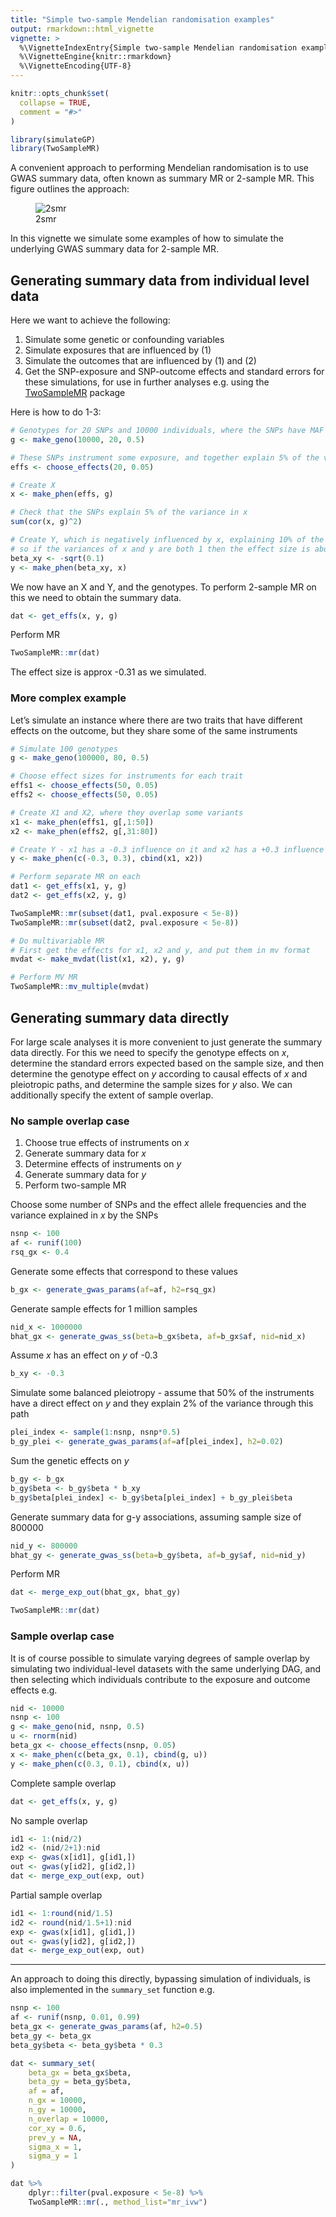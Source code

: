 ```yaml
---
title: "Simple two-sample Mendelian randomisation examples"
output: rmarkdown::html_vignette
vignette: >
  %\VignetteIndexEntry{Simple two-sample Mendelian randomisation examples}
  %\VignetteEngine{knitr::rmarkdown}
  %\VignetteEncoding{UTF-8}
---
```


```r
knitr::opts_chunk$set(
  collapse = TRUE,
  comment = "#>"
)
```

```r
library(simulateGP)
library(TwoSampleMR)
```

A convenient approach to performing Mendelian randomisation is to use GWAS summary data, often known as summary MR or 2-sample MR. This figure outlines the approach:

![2smr](2smr.png)

In this vignette we simulate some examples of how to simulate the underlying GWAS summary data for 2-sample MR.

## Generating summary data from individual level data

Here we want to achieve the following:

1. Simulate some genetic or confounding variables
2. Simulate exposures that are influenced by (1)
3. Simulate the outcomes that are influenced by (1) and (2)
4. Get the SNP-exposure and SNP-outcome effects and standard errors for these simulations, for use in further analyses e.g. using the [TwoSampleMR](https://github.com/MRCIEU/TwoSampleMR) package

Here is how to do 1-3:

```r
# Genotypes for 20 SNPs and 10000 individuals, where the SNPs have MAF = 0.5:
g <- make_geno(10000, 20, 0.5)

# These SNPs instrument some exposure, and together explain 5% of the variance
effs <- choose_effects(20, 0.05)

# Create X
x <- make_phen(effs, g)

# Check that the SNPs explain 5% of the variance in x
sum(cor(x, g)^2)

# Create Y, which is negatively influenced by x, explaining 10% of the variance in Y#
# so if the variances of x and y are both 1 then the effect size is about -0.31
beta_xy <- -sqrt(0.1)
y <- make_phen(beta_xy, x)
```


We now have an X and Y, and the genotypes. To perform 2-sample MR on this we need to obtain the summary data.

```r
dat <- get_effs(x, y, g)
```

Perform MR

```r
TwoSampleMR::mr(dat)
```

The effect size is approx -0.31 as we simulated.

### More complex example

Let's simulate an instance where there are two traits that have different effects on the outcome, but they share some of the same instruments

```r
# Simulate 100 genotypes
g <- make_geno(100000, 80, 0.5)

# Choose effect sizes for instruments for each trait
effs1 <- choose_effects(50, 0.05)
effs2 <- choose_effects(50, 0.05)

# Create X1 and X2, where they overlap some variants
x1 <- make_phen(effs1, g[,1:50])
x2 <- make_phen(effs2, g[,31:80])

# Create Y - x1 has a -0.3 influence on it and x2 has a +0.3 influence on it
y <- make_phen(c(-0.3, 0.3), cbind(x1, x2))

# Perform separate MR on each
dat1 <- get_effs(x1, y, g)
dat2 <- get_effs(x2, y, g)

TwoSampleMR::mr(subset(dat1, pval.exposure < 5e-8))
TwoSampleMR::mr(subset(dat2, pval.exposure < 5e-8))

# Do multivariable MR
# First get the effects for x1, x2 and y, and put them in mv format
mvdat <- make_mvdat(list(x1, x2), y, g)

# Perform MV MR
TwoSampleMR::mv_multiple(mvdat)
```

## Generating summary data directly

For large scale analyses it is more convenient to just generate the summary data directly. For this we need to specify the genotype effects on $x$, determine the standard errors expected based on the sample size, and then determine the genotype effect on $y$ according to causal effects of $x$ and pleiotropic paths, and determine the sample sizes for $y$ also. We can additionally specify the extent of sample overlap.


### No sample overlap case

1. Choose true effects of instruments on $x$
2. Generate summary data for $x$
3. Determine effects of instruments on $y$
4. Generate summary data for $y$
5. Perform two-sample MR

Choose some number of SNPs and the effect allele frequencies and the variance explained in $x$ by the SNPs

```r
nsnp <- 100
af <- runif(100)
rsq_gx <- 0.4
```

Generate some effects that correspond to these values

```r
b_gx <- generate_gwas_params(af=af, h2=rsq_gx)

```

Generate sample effects for 1 million samples

```r
nid_x <- 1000000
bhat_gx <- generate_gwas_ss(beta=b_gx$beta, af=b_gx$af, nid=nid_x)
```

Assume $x$ has an effect on $y$ of -0.3

```r
b_xy <- -0.3
```

Simulate some balanced pleiotropy - assume that 50% of the instruments have a direct effect on $y$ and they explain 2% of the variance through this path

```r
plei_index <- sample(1:nsnp, nsnp*0.5)
b_gy_plei <- generate_gwas_params(af=af[plei_index], h2=0.02)
```

Sum the genetic effects on $y$

```r
b_gy <- b_gx
b_gy$beta <- b_gy$beta * b_xy
b_gy$beta[plei_index] <- b_gy$beta[plei_index] + b_gy_plei$beta
```

Generate summary data for g-y associations, assuming sample size of 800000

```r
nid_y <- 800000
bhat_gy <- generate_gwas_ss(beta=b_gy$beta, af=b_gy$af, nid=nid_y)
```

Perform MR

```r
dat <- merge_exp_out(bhat_gx, bhat_gy)
```

```r
TwoSampleMR::mr(dat)
```

### Sample overlap case

It is of course possible to simulate varying degrees of sample overlap by simulating two individual-level datasets with the same underlying DAG, and then selecting which individuals contribute to the exposure and outcome effects e.g.

```r
nid <- 10000
nsnp <- 100
g <- make_geno(nid, nsnp, 0.5)
u <- rnorm(nid)
beta_gx <- choose_effects(nsnp, 0.05)
x <- make_phen(c(beta_gx, 0.1), cbind(g, u))
y <- make_phen(c(0.3, 0.1), cbind(x, u))
```

Complete sample overlap

```r
dat <- get_effs(x, y, g)
```

No sample overlap

```r
id1 <- 1:(nid/2)
id2 <- (nid/2+1):nid
exp <- gwas(x[id1], g[id1,])
out <- gwas(y[id2], g[id2,])
dat <- merge_exp_out(exp, out)
```

Partial sample overlap

```r
id1 <- 1:round(nid/1.5)
id2 <- round(nid/1.5+1):nid
exp <- gwas(x[id1], g[id1,])
out <- gwas(y[id2], g[id2,])
dat <- merge_exp_out(exp, out)
```

---

An approach to doing this directly, bypassing simulation of individuals, is also implemented in the `summary_set` function e.g.

```r
nsnp <- 100
af <- runif(nsnp, 0.01, 0.99)
beta_gx <- generate_gwas_params(af, h2=0.5)
beta_gy <- beta_gx
beta_gy$beta <- beta_gy$beta * 0.3

dat <- summary_set(
	beta_gx = beta_gx$beta,
	beta_gy = beta_gy$beta,
	af = af,
	n_gx = 10000,
	n_gy = 10000,
	n_overlap = 10000,
	cor_xy = 0.6,
	prev_y = NA,
	sigma_x = 1,
	sigma_y = 1
)

dat %>%
	dplyr::filter(pval.exposure < 5e-8) %>%
	TwoSampleMR::mr(., method_list="mr_ivw")
```

